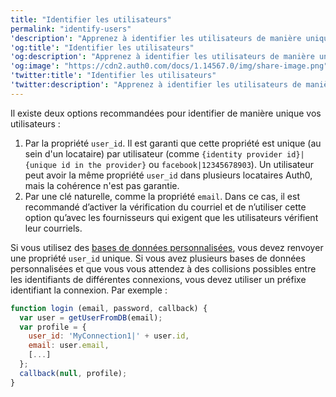 ---
title: "Identifier les utilisateurs"
permalink: "identify-users"
'description': "Apprenez à identifier les utilisateurs de manière unique."
'og:title': "Identifier les utilisateurs"
'og:description': "Apprenez à identifier les utilisateurs de manière unique."
'og:image': "https://cdn2.auth0.com/docs/1.14567.0/img/share-image.png"
'twitter:title': "Identifier les utilisateurs"
'twitter:description': "Apprenez à identifier les utilisateurs de manière unique."
---

Il existe deux options recommandées pour identifier de manière unique vos utilisateurs :

1. Par la propriété `user_id`. Il est garanti que cette propriété est unique (au sein d'un locataire) par utilisateur (comme `{identity provider id}|{unique id in the provider}` ou `facebook|12345678903`). Un utilisateur peut avoir la même propriété `user_id` dans plusieurs locataires Auth0, mais la cohérence n'est pas garantie.
2. Par une clé naturelle, comme la propriété `email`. Dans ce cas, il est recommandé d’activer la vérification du courriel et de n’utiliser cette option qu’avec les fournisseurs qui exigent que les utilisateurs vérifient leur courriels.

Si vous utilisez des [bases de données personnalisées](/docs/fr-ca/connections/database/mysql), vous devez renvoyer une propriété `user_id` unique. Si vous avez plusieurs bases de données personnalisées et que vous vous attendez à des collisions possibles entre les identifiants de différentes connexions, vous devez utiliser un préfixe identifiant la connexion. Par exemple :

```javascript lines
function login (email, password, callback) {
  var user = getUserFromDB(email);
  var profile = {
    user_id: 'MyConnection1|' + user.id,
    email: user.email,
    [...]
  };
  callback(null, profile);
}
```

